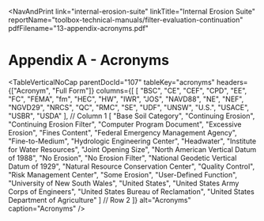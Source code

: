 
<NavAndPrint 
  link="internal-erosion-suite" 
  linkTitle="Internal Erosion Suite" 
  reportName="toolbox-technical-manuals/filter-evaluation-continuation" 
  pdfFilename="13-appendix-acronyms.pdf"
></NavAndPrint>

# Appendix A - Acronyms

<TableVerticalNoCap parentDocId="107" tableKey="acronyms"
headers={["Acronym", "Full Form"]}
columns={[
  [
  "BSC", "CE", "CEF", "CPD", "EE", "FC", "FEMA", "fm", "HEC", "HW", "IWR",
  "JOS", "NAVD88", "NE", "NEF", "NGVD29", "NRCS", "QC", "RMC", "SE", "UDF",
  "UNSW", "U.S.", "USACE", "USBR", "USDA"
], // Column 1
  [
  "Base Soil Category", "Continuing Erosion", "Continuing Erosion Filter",
  "Computer Program Document", "Excessive Erosion", "Fines Content",
  "Federal Emergency Management Agency", "Fine-to-Medium",
  "Hydrologic Engineering Center", "Headwater",
  "Institute for Water Resources", "Joint Opening Size",
  "North American Vertical Datum of 1988", "No Erosion", "No Erosion Filter",
  "National Geodetic Vertical Datum of 1929",
  "Natural Resource Conservation Center", "Quality Control",
  "Risk Management Center", "Some Erosion", "User-Defined Function",
  "University of New South Wales", "United States",
  "United States Army Corps of Engineers",
  "United States Bureau of Reclamation",
  "United States Department of Agriculture"
] // Row 2
]}
alt="Acronyms"
caption="Acronyms"
/>
